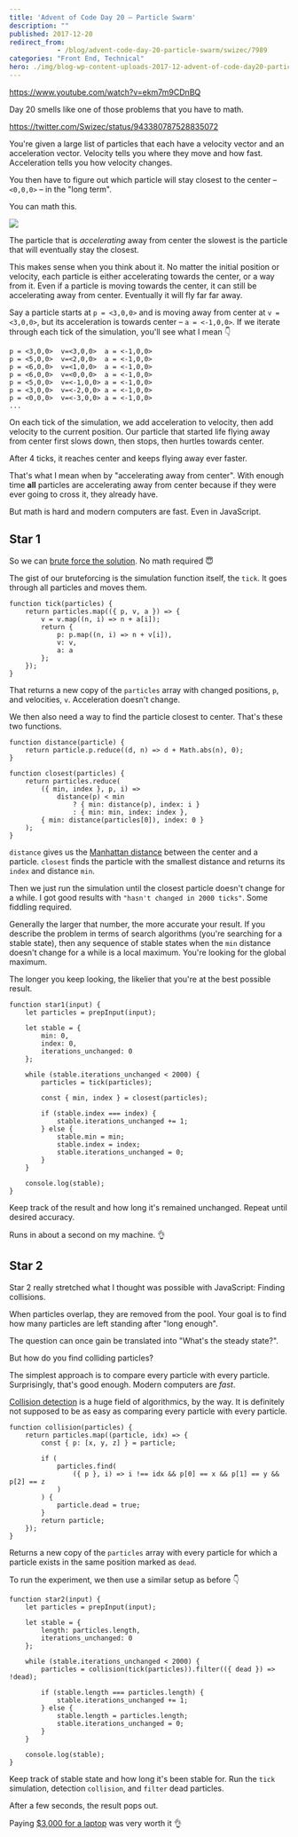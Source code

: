 ```yaml
---
title: 'Advent of Code Day 20 – Particle Swarm'
description: ""
published: 2017-12-20
redirect_from: 
            - /blog/advent-code-day-20-particle-swarm/swizec/7989
categories: "Front End, Technical"
hero: ./img/blog-wp-content-uploads-2017-12-advent-of-code-day20-particles-1024x575.jpg
---
```

https://www.youtube.com/watch?v=ekm7m9CDnBQ



Day 20 smells like one of those problems that you have to math.



https://twitter.com/Swizec/status/943380787528835072



You're given a large list of particles that each have a velocity vector and an acceleration vector. Velocity tells you where they move and how fast. Acceleration tells you how velocity changes.



You then have to figure out which particle will stay closest to the center – `<0,0,0>` – in the "long term".



You can math this.



![](./img/blog-wp-content-uploads-2017-12-advent-of-code-day20-particles-1024x575.jpg)



The particle that is _accelerating_ away from center the slowest is the particle that will eventually stay the closest.



This makes sense when you think about it. No matter the initial position or velocity, each particle is either accelerating towards the center, or a way from it. Even if a particle is moving towards the center, it can still be accelerating away from center. Eventually it will fly far far away.



Say a particle starts at `p = <3,0,0>` and is moving away from center at `v = <3,0,0>`, but its acceleration is towards center – `a = <-1,0,0>`. If we iterate through each tick of the simulation, you'll see what I mean 👇



```
p = <3,0,0>  v=<3,0,0>  a = <-1,0,0>
p = <5,0,0>  v=<2,0,0>  a = <-1,0,0>
p = <6,0,0>  v=<1,0,0>  a = <-1,0,0>
p = <6,0,0>  v=<0,0,0>  a = <-1,0,0>
p = <5,0,0>  v=<-1,0,0> a = <-1,0,0>
p = <3,0,0>  v=<-2,0,0> a = <-1,0,0>
p = <0,0,0>  v=<-3,0,0> a = <-1,0,0>
...
```



On each tick of the simulation, we add acceleration to velocity, then add velocity to the current position. Our particle that started life flying away from center first slows down, then stops, then hurtles towards center.



After 4 ticks, it reaches center and keeps flying away ever faster.



That's what I mean when by "accelerating away from center". With enough time **all** particles are accelerating away from center because if they were ever going to cross it, they already have.



But math is hard and modern computers are fast. Even in JavaScript.



## Star 1



So we can [brute force the solution](https://github.com/Swizec/advent-of-code-2017/blob/master/20.js#L1037). No math required 😇



The gist of our bruteforcing is the simulation function itself, the `tick`. It goes through all particles and moves them.



```
function tick(particles) {
    return particles.map(({ p, v, a }) => {
        v = v.map((n, i) => n + a[i]);
        return {
            p: p.map((n, i) => n + v[i]),
            v: v,
            a: a
        };
    });
}
```



That returns a new copy of the `particles` array with changed positions, `p`, and velocities, `v`. Acceleration doesn't change.



We then also need a way to find the particle closest to center. That's these two functions.



```
function distance(particle) {
    return particle.p.reduce((d, n) => d + Math.abs(n), 0);
}

function closest(particles) {
    return particles.reduce(
        ({ min, index }, p, i) =>
            distance(p) < min
                ? { min: distance(p), index: i }
                : { min: min, index: index },
        { min: distance(particles[0]), index: 0 }
    );
}
```



`distance` gives us the [Manhattan distance](https://en.wikipedia.org/wiki/Taxicab_geometry) between the center and a particle. `closest` finds the particle with the smallest distance and returns its `index` and distance `min`.



Then we just run the simulation until the closest particle doesn't change for a while. I got good results with `"hasn't changed in 2000 ticks"`. Some fiddling required.



Generally the larger that number, the more accurate your result. If you describe the problem in terms of search algorithms (you're searching for a stable state), then any sequence of stable states when the `min` distance doesn't change for a while is a local maximum. You're looking for the global maximum.



The longer you keep looking, the likelier that you're at the best possible result.



```
function star1(input) {
    let particles = prepInput(input);

    let stable = {
        min: 0,
        index: 0,
        iterations_unchanged: 0
    };

    while (stable.iterations_unchanged < 2000) {
        particles = tick(particles);

        const { min, index } = closest(particles);

        if (stable.index === index) {
            stable.iterations_unchanged += 1;
        } else {
            stable.min = min;
            stable.index = index;
            stable.iterations_unchanged = 0;
        }
    }

    console.log(stable);
}
```



Keep track of the result and how long it's remained unchanged. Repeat until desired accuracy.



Runs in about a second on my machine. 👌



## Star 2



Star 2 really stretched what I thought was possible with JavaScript: Finding collisions.



When particles overlap, they are removed from the pool. Your goal is to find how many particles are left standing after "long enough".



The question can once gain be translated into "What's the steady state?".



But how do you find colliding particles?



The simplest approach is to compare every particle with every particle. Surprisingly, that's good enough. Modern computers are _fast_.



[Collision detection](https://en.wikipedia.org/wiki/Collision_detection) is a huge field of algorithmics, by the way. It is definitely not supposed to be as easy as comparing every particle with every particle.



```
function collision(particles) {
    return particles.map((particle, idx) => {
        const { p: [x, y, z] } = particle;

        if (
            particles.find(
                ({ p }, i) => i !== idx && p[0] == x && p[1] == y && p[2] == z
            )
        ) {
            particle.dead = true;
        }
        return particle;
    });
}
```



Returns a new copy of the `particles` array with every particle for which a particle exists in the same position marked as `dead`.



To run the experiment, we then use a similar setup as before 👇



```
function star2(input) {
    let particles = prepInput(input);

    let stable = {
        length: particles.length,
        iterations_unchanged: 0
    };

    while (stable.iterations_unchanged < 2000) {
        particles = collision(tick(particles)).filter(({ dead }) => !dead);

        if (stable.length === particles.length) {
            stable.iterations_unchanged += 1;
        } else {
            stable.length = particles.length;
            stable.iterations_unchanged = 0;
        }
    }

    console.log(stable);
}
```



Keep track of stable state and how long it's been stable for. Run the `tick` simulation, detection `collision`, and `filter` dead particles.



After a few seconds, the result pops out.



Paying [$3,000 for a laptop](https://swizec.com/blog/first-day-new-2017-macbook-pro/swizec/7643) was very worth it 👌